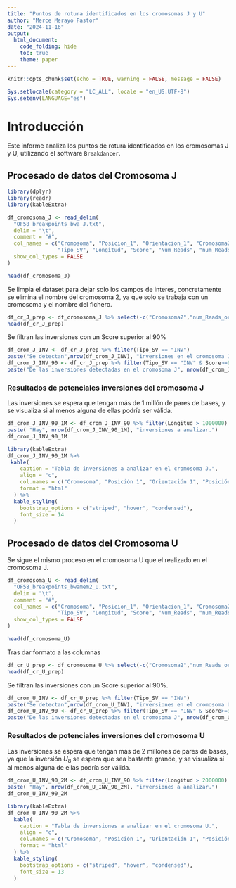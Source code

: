 ---
title: "Puntos de rotura identificados en los cromosomas J y U"
author: "Merce Merayo Pastor"
date: "2024-11-16"
output: 
  html_document:
    code_folding: hide
    toc: true
    theme: paper
---

```{r setup, include=FALSE}
knitr::opts_chunk$set(echo = TRUE, warning = FALSE, message = FALSE)
```

```{r idioma, include=FALSE}
Sys.setlocale(category = "LC_ALL", locale = "en_US.UTF-8")
Sys.setenv(LANGUAGE="es")
```

# Introducción

Este informe analiza los puntos de rotura identificados en los cromosomas J y U, utilizando el software `Breakdancer`.

## Procesado de datos del Cromosoma J
```{r carga_datos_J}
library(dplyr)
library(readr)
library(kableExtra)

df_cromosoma_J <- read_delim(
  "OF58_breakpoints_bwa_J.txt", 
  delim = "\t", 
  comment = "#",
  col_names = c("Cromosoma", "Posicion_1", "Orientacion_1", "Cromosoma2", "Posicion_2", "Orientacion_2", 
                "Tipo_SV", "Longitud", "Score", "Num_Reads", "num_Reads_orig", "Valor"),
  show_col_types = FALSE
)

head(df_cromosoma_J)
```

Se limpia el dataset para dejar solo los campos de interes, concretamente se elimina el nombre del cromosoma 2, ya que solo se trabaja con un cromosoma y el nombre del fichero.

```{r limpieza_J}
df_cr_J_prep <- df_cromosoma_J %>% select(-c("Cromosoma2","num_Reads_orig","Valor"))
head(df_cr_J_prep)
```

Se filtran las inversiones con un Score superior al 90%

```{r}
df_crom_J_INV <- df_cr_J_prep %>% filter(Tipo_SV == "INV")
paste("Se detectan",nrow(df_crom_J_INV), "inversiones en el cromosoma J.")
df_crom_J_INV_90 <- df_cr_J_prep %>% filter(Tipo_SV == "INV" & Score>=90)
paste("De las inversiones detectadas en el cromosoma J", nrow(df_crom_J_INV_90), "tienen un Score superior al 90%.")
```

### Resultados de potenciales inversiones del cromosoma J 

Las inversiones se espera que tengan más de 1 millón de pares de bases, y se visualiza si al menos alguna de ellas podría ser válida.

```{r}
df_crom_J_INV_90_1M <- df_crom_J_INV_90 %>% filter(Longitud > 1000000)
paste( "Hay", nrow(df_crom_J_INV_90_1M), "inversiones a analizar.")
df_crom_J_INV_90_1M
```

```{r}
library(kableExtra)
df_crom_J_INV_90_1M %>%
 kable(
    caption = "Tabla de inversiones a analizar en el cromosoma J.", 
    align = "c",
    col.names = c("Cromosoma", "Posición 1", "Orientación 1", "Posición 2", "Orientación 2", "Tipo SV", "Longitud", "Score", "Número de Lecturas"), 
    format = "html" 
  ) %>%
  kable_styling(
    bootstrap_options = c("striped", "hover", "condensed"), 
    font_size = 14 
  )
```


## Procesado de datos del Cromosoma U

Se sigue el mismo proceso en el cromosoma U que el realizado en el cromosoma J.


```{r carga_datos_U}
df_cromosoma_U <- read_delim(
  "OF58_breakpoints_bwamem2_U.txt", 
  delim = "\t", 
  comment = "#",
  col_names = c("Cromosoma", "Posicion_1", "Orientacion_1", "Cromosoma2", "Posicion_2", "Orientacion_2", 
                "Tipo_SV", "Longitud", "Score", "Num_Reads", "num_Reads_orig", "Valor"),
  show_col_types = FALSE
)

head(df_cromosoma_U)
```

Tras dar formato a las columnas 

```{r limpieza_U}
df_cr_U_prep <- df_cromosoma_U %>% select(-c("Cromosoma2","num_Reads_orig","Valor"))
head(df_cr_U_prep)
```

Se filtran las inversiones con un Score superior al 90%.

```{r}
df_crom_U_INV <- df_cr_U_prep %>% filter(Tipo_SV == "INV")
paste("Se detectan",nrow(df_crom_U_INV), "inversiones en el cromosoma U.")
df_crom_U_INV_90 <- df_cr_U_prep %>% filter(Tipo_SV == "INV" & Score>=90)
paste("De las inversiones detectadas en el cromosoma J", nrow(df_crom_U_INV_90), "tienen un Score superior al 90%.")
```


### Resultados de potenciales inversiones del cromosoma U

Las inversiones se espera que tengan más de 2 millones de pares de bases, ya que la inversión $U_8$ se espera que sea bastante grande, y se visualiza si al menos alguna de ellas podría ser válida.

```{r}
df_crom_U_INV_90_2M <- df_crom_U_INV_90 %>% filter(Longitud > 2000000)
paste( "Hay", nrow(df_crom_U_INV_90_2M), "inversiones a analizar.")
df_crom_U_INV_90_2M
```


```{r}
library(kableExtra)
df_crom_U_INV_90_2M %>%
  kable(
    caption = "Tabla de inversiones a analizar en el cromosoma U.", 
    align = "c",
    col.names = c("Cromosoma", "Posición 1", "Orientación 1", "Posición 2", "Orientación 2", "Tipo SV", "Longitud", "Score", "Número de Lecturas"), 
    format = "html" 
  ) %>%
  kable_styling(
    bootstrap_options = c("striped", "hover", "condensed"), 
    font_size = 13 
  )
```

